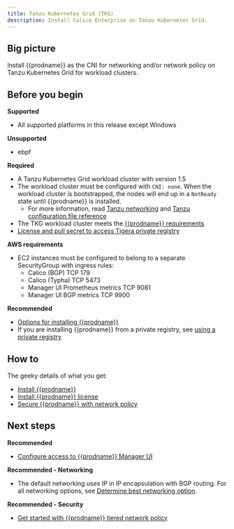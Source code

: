 ```yaml
---
title: Tanzu Kubernetes Grid (TKG)
description: Install Calico Enterprise on Tanzu Kubernetes Grid.
---
```


## Big picture

Install {{prodname}} as the CNI for networking and/or network policy on Tanzu Kubernetes Grid for workload clusters.

## Before you begin

**Supported**

- All supported platforms in this release except Windows

**Unsupported**

- ebpf

**Required**

- A Tanzu Kubernetes Grid workload cluster with version 1.5
- The workload cluster must be configured with `CNI: none`. When the workload cluster is bootstrapped, the nodes will end up in a `NotReady` state until {{prodname}} is installed.
  - For more information, read [Tanzu networking](https://docs.vmware.com/en/VMware-Tanzu-Kubernetes-Grid/1.4/vmware-tanzu-kubernetes-grid-14/GUID-tanzu-k8s-clusters-networking.html)
    and [Tanzu configuration file reference](https://docs.vmware.com/en/VMware-Tanzu-Kubernetes-Grid/1.4/vmware-tanzu-kubernetes-grid-14/GUID-tanzu-config-reference.html)
- The TKG workload cluster meets the [{{prodname}} requirements](requirements.mdx)
- [License and pull secret to access Tigera private registry](calico-enterprise.mdx)

**AWS requirements**

- EC2 instances must be configured to belong to a separate SecurityGroup with ingress rules:
  - Calico (BGP) TCP 179
  - Calico (Typha) TCP 5473
  - Manager UI Prometheus metrics TCP 9081
  - Manager UI BGP metrics TCP 9900

**Recommended**

- [Options for installing {{prodname}}](kubernetes/options-install.mdx)
- If you are installing {{prodname}} from a private registry, see [using a private registry](private-registry/index.mdx)

## How to

The geeky details of what you get:

<GeekDetails
  prodname='{{prodname}}'
  details='Policy:Calico,IPAM:Calico,CNI:Calico,Overlay:IPIP,Routing:BGP,Datastore:Kubernetes'
/>

- [Install {{prodname}}](#install-calico-enterprise)
- [Install {{prodname}} license](#install-calico-enterprise-license)
- [Secure {{prodname}} with network policy](#secure-calico-enterprise-with-network-policy)

<InstallGeneric clusterType='standalone' />

## Next steps

**Recommended**

- [Configure access to {{prodname}} Manager UI](../../maintenance/cnx/access-the-manager.mdx)

**Recommended - Networking**

- The default networking uses IP in IP encapsulation with BGP routing. For all networking options, see [Determine best networking option](../../networking/determine-best-networking.mdx).

**Recommended - Security**

- [Get started with {{prodname}} tiered network policy](/security/policy-tiers/tiered-policy/)
